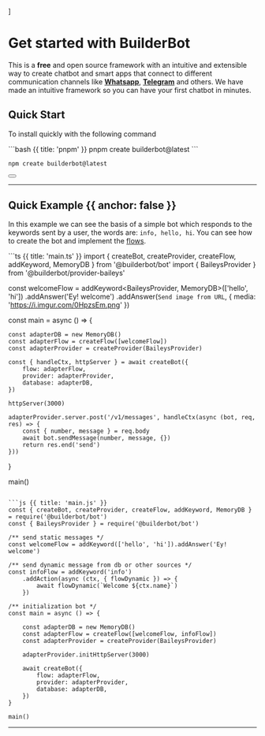 
]

<HeroPattern />

# Get started with BuilderBot

This is a __free__ and open source framework with an intuitive and extensible way to create chatbot and smart apps that connect to different communication channels like __[Whatsapp](/plugins/telegram)__, __[Telegram](/plugins/telegram)__ and others.
We have made an intuitive framework so you can have your first chatbot in minutes.


## Quick Start
To install quickly with the following command

<CodeGroup>
```bash {{ title: 'pnpm' }}
pnpm create builderbot@latest
```

```bash {{ title: 'npm' }}
npm create builderbot@latest
```
</CodeGroup>


<div className="not-prose aling-block">
  <Button
    href="/quickstart#install"
    variant="text"
    arrow="right"
    children="Installation and requirements"
  />
</div>


---

## Quick Example {{ anchor: false }}

In this example we can see the basis of a simple bot which responds to the keywords sent by a user, the words are: `info, hello, hi`. You can see how to create the bot and implement the [flows](/concepts#flow).

<CodeGroup>
```ts {{ title: 'main.ts' }}
import { createBot, createProvider, createFlow, addKeyword, MemoryDB } from '@builderbot/bot'
import { BaileysProvider } from '@builderbot/provider-baileys'

const welcomeFlow = addKeyword<BaileysProvider, MemoryDB>(['hello', 'hi'])
    .addAnswer('Ey! welcome')
    .addAnswer(`Send image from URL`, { media: 'https://i.imgur.com/0HpzsEm.png' })

const main = async () => {

    const adapterDB = new MemoryDB()
    const adapterFlow = createFlow([welcomeFlow])
    const adapterProvider = createProvider(BaileysProvider)

    const { handleCtx, httpServer } = await createBot({
        flow: adapterFlow,
        provider: adapterProvider,
        database: adapterDB,
    })

    httpServer(3000)

    adapterProvider.server.post('/v1/messages', handleCtx(async (bot, req, res) => {
        const { number, message } = req.body
        await bot.sendMessage(number, message, {})
        return res.end('send')
    }))
}

main()
```

```js {{ title: 'main.js' }}
const { createBot, createProvider, createFlow, addKeyword, MemoryDB } = require('@builderbot/bot')
const { BaileysProvider } = require('@builderbot/bot')

/** send static messages */
const welcomeFlow = addKeyword(['hello', 'hi']).addAnswer('Ey! welcome')

/** send dynamic message from db or other sources */
const infoFlow = addKeyword('info')
    .addAction(async (ctx, { flowDynamic }) => {
        await flowDynamic(`Welcome ${ctx.name}`)
    })

/** initialization bot */
const main = async () => {

    const adapterDB = new MemoryDB()
    const adapterFlow = createFlow([welcomeFlow, infoFlow])
    const adapterProvider = createProvider(BaileysProvider)

    adapterProvider.initHttpServer(3000)

    await createBot({
        flow: adapterFlow,
        provider: adapterProvider,
        database: adapterDB,
    })
}

main()

```
</CodeGroup>

---

<Guides />

<Resources />